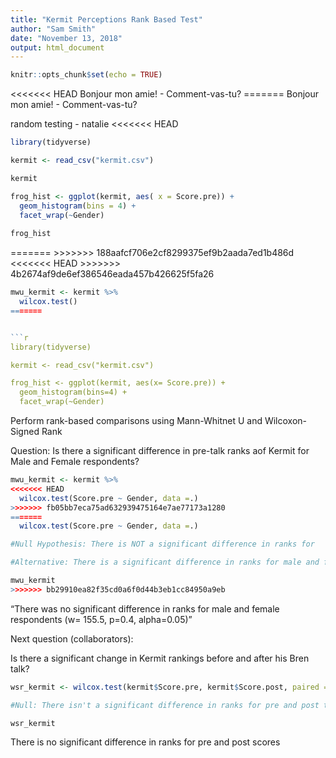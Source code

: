 ```yaml
---
title: "Kermit Perceptions Rank Based Test"
author: "Sam Smith"
date: "November 13, 2018"
output: html_document
---
```


```r
knitr::opts_chunk$set(echo = TRUE)
```

<<<<<<< HEAD
Bonjour mon amie! - Comment-vas-tu?
=======
Bonjour mon amie! - Comment-vas-tu? 

random testing - natalie
<<<<<<< HEAD

```r
library(tidyverse)

kermit <- read_csv("kermit.csv")

kermit

frog_hist <- ggplot(kermit, aes( x = Score.pre)) + 
  geom_histogram(bins = 4) +
  facet_wrap(~Gender)
 
frog_hist
```

=======
>>>>>>> 188aafcf706e2cf8299375ef9b2aada7ed1b486d
<<<<<<< HEAD
>>>>>>> 4b2674af9de6ef386546eada457b426625f5fa26

```r
mwu_kermit <- kermit %>%
  wilcox.test()
=======


```r
library(tidyverse)

kermit <- read_csv("kermit.csv")

frog_hist <- ggplot(kermit, aes(x= Score.pre)) +
  geom_histogram(bins=4) +
  facet_wrap(~Gender)
```
Perform rank-based comparisons using Mann-Whitnet U and Wilcoxon-Signed Rank

Question: Is there a significant difference in pre-talk ranks aof Kermit for Male and Female respondents?  

```r
mwu_kermit <- kermit %>% 
<<<<<<< HEAD
  wilcox.test(Score.pre ~ Gender, data =.)
>>>>>>> fb05bb7eca75ad632939475164e7ae77173a1280
=======
  wilcox.test(Score.pre ~ Gender, data =.) 

#Null Hypothesis: There is NOT a significant difference in ranks for  

#Alternative: There is a significant difference in ranks for male and female respondents

mwu_kermit
>>>>>>> bb29910ea82f35cd0a6f0d44b3eb1cc84950a9eb
```

"There was no significant difference in ranks for male and female respondents (w= 155.5, p=0.4, alpha=0.05)"

Next question (collaborators):

Is there a significant change in Kermit rankings before and after his Bren talk?

```r
wsr_kermit <- wilcox.test(kermit$Score.pre, kermit$Score.post, paired = TRUE)

#Null: There isn't a significant difference in ranks for pre and post talk scores

wsr_kermit


```
 There is no significant difference in ranks for pre and post scores 
